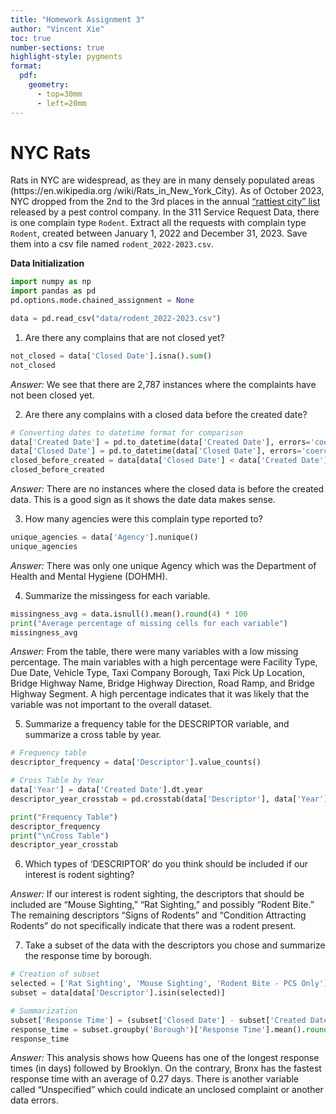 ```yaml
---
title: "Homework Assignment 3"
author: "Vincent Xie"
toc: true
number-sections: true
highlight-style: pygments
format: 
  pdf: 
    geometry: 
      - top=30mm
      - left=20mm
---
```


# **NYC Rats** {.unnumbered}

Rats in NYC are widespread, as they are in many densely populated
areas (https://en.wikipedia.org
/wiki/Rats_in_New_York_City). As of 
October 2023, NYC dropped from the 2nd to the 3rd places in the 
annual ["rattiest city" list](https://www.orkin.com/press-room/top-rodent-infested-cities-2023#)
released by a pest control company. In 
the 311 Service Request Data, there is one complain type `Rodent`. 
Extract all the requests with complain type `Rodent`, created 
between January 1, 2022 and December 31, 2023. Save them into a 
csv file named `rodent_2022-2023.csv`.

**Data Initialization**

```python
import numpy as np
import pandas as pd
pd.options.mode.chained_assignment = None

data = pd.read_csv("data/rodent_2022-2023.csv")
```

1. Are there any complains that are not closed yet?

```python
not_closed = data['Closed Date'].isna().sum()
not_closed
```

*Answer:* We see that there are 2,787 instances where the complaints have not been closed yet.

2. Are there any complains with a closed data before the created date?

```python
# Converting dates to datetime format for comparison
data['Created Date'] = pd.to_datetime(data['Created Date'], errors='coerce')
data['Closed Date'] = pd.to_datetime(data['Closed Date'], errors='coerce')
closed_before_created = data[data['Closed Date'] < data['Created Date']].shape[0]
closed_before_created
```

*Answer:* There are no instances where the closed data is before the created data. This is a good sign as it shows the date data makes sense.

3. How many agencies were this complain type reported to?

```python
unique_agencies = data['Agency'].nunique()
unique_agencies
```

*Answer:* There was only one unique Agency which was the Department of Health and Mental Hygiene (DOHMH).

4. Summarize the missingess for each variable.

```python
missingness_avg = data.isnull().mean().round(4) * 100
print("Average percentage of missing cells for each variable")
missingness_avg
```

*Answer:* From the table, there were many variables with a low missing percentage. The main variables with a high percentage were Facility Type, Due Date, Vehicle Type, Taxi Company Borough, Taxi Pick Up Location, Bridge Highway Name, Bridge Highway Direction, Road Ramp, and Bridge Highway Segment. A high percentage indicates that it was likely that the variable was not important to the overall dataset.

5. Summarize a frequency table for the DESCRIPTOR variable, and summarize a cross table by year.

```python
# Frequency table
descriptor_frequency = data['Descriptor'].value_counts()

# Cross Table by Year
data['Year'] = data['Created Date'].dt.year
descriptor_year_crosstab = pd.crosstab(data['Descriptor'], data['Year'])

print("Frequency Table")
descriptor_frequency 
print("\nCross Table")
descriptor_year_crosstab
```

6. Which types of ‘DESCRIPTOR’ do you think should be included if our interest is rodent sighting?

*Answer:* If our interest is rodent sighting, the descriptors that should be included are "Mouse Sighting," "Rat Sighting," and possibly "Rodent Bite." The remaining descriptors "Signs of Rodents" and "Condition Attracting Rodents" do not specifically indicate that there was a rodent present.

7. Take a subset of the data with the descriptors you chose and summarize the response time by borough.

```python
# Creation of subset
selected = ['Rat Sighting', 'Mouse Sighting', 'Rodent Bite - PCS Only']
subset = data[data['Descriptor'].isin(selected)]

# Summarization
subset['Response Time'] = (subset['Closed Date'] - subset['Created Date']).dt.days
response_time = subset.groupby('Borough')['Response Time'].mean().round(2)
response_time
```

*Answer:* This analysis shows how Queens has one of the longest response times (in days) followed by Brooklyn. On the contrary, Bronx has the fastest response time with an average of 0.27 days. There is another variable called "Unspecified" which could indicate an unclosed complaint or another data errors.